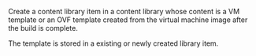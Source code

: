 <!-- Code generated from the comments of the ContentLibraryDestinationConfig struct in builder/vsphere/common/step_import_to_content_library.go; DO NOT EDIT MANUALLY -->

Create a content library item in a content library whose content is a VM
template or an OVF template created from the virtual machine image after
the build is complete.

The template is stored in a existing or newly created library item.

<!-- End of code generated from the comments of the ContentLibraryDestinationConfig struct in builder/vsphere/common/step_import_to_content_library.go; -->
